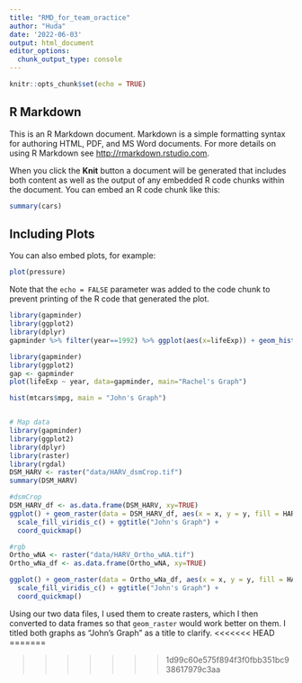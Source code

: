 ```yaml
---
title: "RMD_for_team_oractice"
author: "Huda"
date: '2022-06-03'
output: html_document
editor_options: 
  chunk_output_type: console
---
```


```r
knitr::opts_chunk$set(echo = TRUE)
```

## R Markdown

This is an R Markdown document. Markdown is a simple formatting syntax for authoring HTML, PDF, and MS Word documents. For more details on using R Markdown see <http://rmarkdown.rstudio.com>.

When you click the **Knit** button a document will be generated that includes both content as well as the output of any embedded R code chunks within the document. You can embed an R code chunk like this:

```r
summary(cars)
```

## Including Plots

You can also embed plots, for example:

```r
plot(pressure)
```

Note that the `echo = FALSE` parameter was added to the code chunk to prevent printing of the R code that generated the plot.

```r
library(gapminder)
library(ggplot2)
library(dplyr)
gapminder %>% filter(year==1992) %>% ggplot(aes(x=lifeExp)) + geom_histogram() + ggtitle("Life Expectancy in the Year 1992")
```

```r
library(gapminder) 
library(ggplot2)
gap <- gapminder
plot(lifeExp ~ year, data=gapminder, main="Rachel's Graph")
```

```r
hist(mtcars$mpg, main = "John's Graph")


# Map data
library(gapminder)
library(ggplot2)
library(dplyr)
library(raster)
library(rgdal)
DSM_HARV <- raster("data/HARV_dsmCrop.tif")
summary(DSM_HARV)

#dsmCrop
DSM_HARV_df <- as.data.frame(DSM_HARV, xy=TRUE)
ggplot() + geom_raster(data = DSM_HARV_df, aes(x = x, y = y, fill = HARV_dsmCrop)) + 
  scale_fill_viridis_c() + ggtitle("John's Graph") + 
  coord_quickmap()

#rgb
Ortho_wNA <- raster("data/HARV_Ortho_wNA.tif")
Ortho_wNa_df <- as.data.frame(Ortho_wNA, xy=TRUE)

ggplot() + geom_raster(data = Ortho_wNa_df, aes(x = x, y = y, fill = HARV_Ortho_wNA)) + 
  scale_fill_viridis_c() + ggtitle("John's Graph") + 
  coord_quickmap()
```

Using our two data files, I used them to create rasters, which I then converted to data frames so that `geom_raster` would work better on them. I titled both graphs as "John's Graph" as a title to clarify.
<<<<<<< HEAD
=======



>>>>>>> 1d99c60e575f894f3f0fbb351bc938617979c3aa
